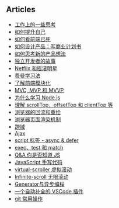 ## Articles

- [工作上的一些思考](/posts/think/work-related-reflections/)
- [如何提升自己](/posts/think/how-to-self-improvement)
- [如何看前端已死](/posts/think/thoughts-on-frontend-death-debate)
- [如何设计产品：写商业计划书](/posts/think/product-design-guide-writing-business-plan/)
- [如何思考新的产品想法](/posts/think/generating-new-product-ideas)
- [独立开发者的故事](/posts/think/independent-developer-stories)
- [Netflix 和摇滚明星](/posts/think/netflix-and-rockstars)
- [费曼学习法](/posts/think/feynman-learning-method)
- [了解前端模块化](/posts/tech/frontend-module-design/)
- [MVC, MVP 和 MVVP](/posts/tech/mvc-mvp-mvvm)
- [为什么学习 Node.js](/posts/tech/why-learn-nodejs)
- [理解 scrollTop，offsetTop 和 clientTop 等](/posts/tech/understanding-scroll-offset-client-properties/)
- [浏览器的回流和重绘](/posts/tech/browser-reflow-vs-repaint/)
- [浏览器页面渲染机制](/posts/tech/browser-rendering-mechanism/)
- [跨域](/posts/tech/cors)
- [Ajax](/posts/tech/ajax)
- [script 标签 - async & defer](/posts/tech/async-vs-defer/)
- [exec、test 和 match](/posts/tech/regx-exec-and-match/)
- [Q&A 你是否知道 JS](/posts/tech/you-know-javascript/)
- [JavaScript 手写代码](/posts/tech/javascript-handwritten-code-examples/)
- [virtual-scroller 虚拟滚动](/posts/tech/virtual-scroller/)
- [Infinite-scroll 无限滚动](/posts/tech/infinite-scroll/)
- [Generator与异步编程](/posts/tech/generators-and-async-programming/)
- [一个自动补全的 VSCode 插件](/posts/tech/vscode-auto-completion-plugin-tutorial/)
- [git 常用操作](/posts/tech/git-essential-operations/)